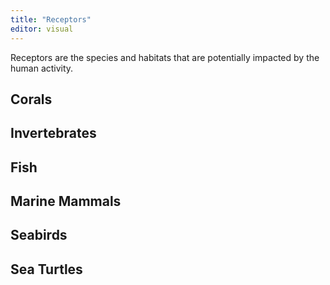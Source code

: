 ```yaml
---
title: "Receptors"
editor: visual
---
```


Receptors are the species and habitats that are potentially impacted by the human activity.

## Corals

## Invertebrates

## Fish

## Marine Mammals

## Seabirds

## Sea Turtles

